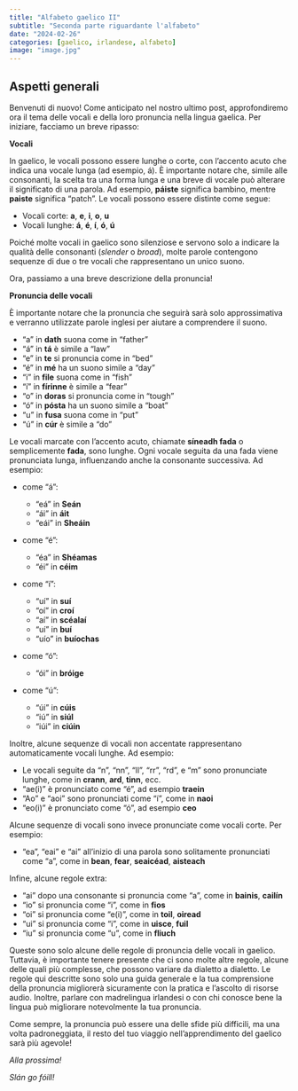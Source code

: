 ```yaml
---
title: "Alfabeto gaelico II"
subtitle: "Seconda parte riguardante l'alfabeto"
date: "2024-02-26"
categories: [gaelico, irlandese, alfabeto]
image: "image.jpg"
---
```


## Aspetti generali

Benvenuti di nuovo! Come anticipato nel nostro ultimo post, approfondiremo ora il tema delle vocali e della loro pronuncia nella lingua gaelica. Per iniziare, facciamo un breve ripasso:

**Vocali**

In gaelico, le vocali possono essere lunghe o corte, con l'accento acuto che indica una vocale lunga (ad esempio, á). È importante notare che, simile alle consonanti, la scelta tra una forma lunga e una breve di vocale può alterare il significato di una parola. Ad esempio, **páiste** significa bambino, mentre **paiste** significa "patch". Le vocali possono essere distinte come segue:

-   Vocali corte: **a**, **e**, **i**, **o**, **u**
-   Vocali lunghe: **á**, **é**, **í**, **ó**, **ú**

Poiché molte vocali in gaelico sono silenziose e servono solo a indicare la qualità delle consonanti (*slender* o *broad*), molte parole contengono sequenze di due o tre vocali che rappresentano un unico suono.

Ora, passiamo a una breve descrizione della pronuncia!

**Pronuncia delle vocali**

È importante notare che la pronuncia che seguirà sarà solo approssimativa e verranno utilizzate parole inglesi per aiutare a comprendere il suono.

-   "a" in **dath** suona come in "father"
-   "á" in **tá** è simile a "law"
-   "e" in **te** si pronuncia come in "bed"
-   "é" in **mé** ha un suono simile a "day"
-   "i" in **file** suona come in "fish"
-   "í" in **fírinne** è simile a "fear"
-   "o" in **doras** si pronuncia come in "tough"
-   "ó" in **pósta** ha un suono simile a "boat"
-   "u" in **fusa** suona come in "put"
-   "ú" in **cúr** è simile a "do"

Le vocali marcate con l'accento acuto, chiamate **síneadh fada** o semplicemente **fada**, sono lunghe. Ogni vocale seguita da una fada viene pronunciata lunga, influenzando anche la consonante successiva. Ad esempio:

-   come "á":

    -   "eá" in **Seán**
    -   "ái" in **áit**
    -   "eái" in **Sheáin**

-   come "é":

    -   "éa" in **Shéamas**
    -   "éi" in **céim**

-   come "í":

    -   "uí" in **suí**
    -   "oí" in **croí**
    -   "aí" in **scéalaí**
    -   "uí" in **buí**
    -   "uío" in **buíochas**

-   come "ó":

    -   "ói" in **bróige**

-   come "ú":

    -   "úi" in **cúis**
    -   "iú" in **siúl**
    -   "iúi" in **ciúin**

Inoltre, alcune sequenze di vocali non accentate rappresentano automaticamente vocali lunghe. Ad esempio:

-   Le vocali seguite da "n", "nn", "ll", "rr", "rd", e "m" sono pronunciate lunghe, come in **crann**, **ard**, **tinn**, ecc.
-   "ae(i)" è pronunciato come "é", ad esempio **traein**
-   "Ao" e "aoi" sono pronunciati come "í", come in **naoi**
-   "eo(i)" è pronunciato come "ó", ad esempio **ceo**

Alcune sequenze di vocali sono invece pronunciate come vocali corte. Per esempio:

-   "ea", "eai" e "ai" all'inizio di una parola sono solitamente pronunciati come "a", come in **bean**, **fear**, **seaicéad**, **aisteach**

Infine, alcune regole extra:

-   "ai" dopo una consonante si pronuncia come "a", come in **bainis**, **cailín**
-   "io" si pronuncia come "i", come in **fios**
-   "oi" si pronuncia come "e(i)", come in **toil**, **oiread**
-   "ui" si pronuncia come "i", come in **uisce**, **fuil**
-   "iu" si pronuncia come "u", come in **fliuch**

Queste sono solo alcune delle regole di pronuncia delle vocali in gaelico. Tuttavia, è importante tenere presente che ci sono molte altre regole, alcune delle quali più complesse, che possono variare da dialetto a dialetto. Le regole qui descritte sono solo una guida generale e la tua comprensione della pronuncia migliorerà sicuramente con la pratica e l'ascolto di risorse audio. Inoltre, parlare con madrelingua irlandesi o con chi conosce bene la lingua può migliorare notevolmente la tua pronuncia.

Come sempre, la pronuncia può essere una delle sfide più difficili, ma una volta padroneggiata, il resto del tuo viaggio nell'apprendimento del gaelico sarà più agevole!

*Alla prossima!*

*Slán go fóill!*
